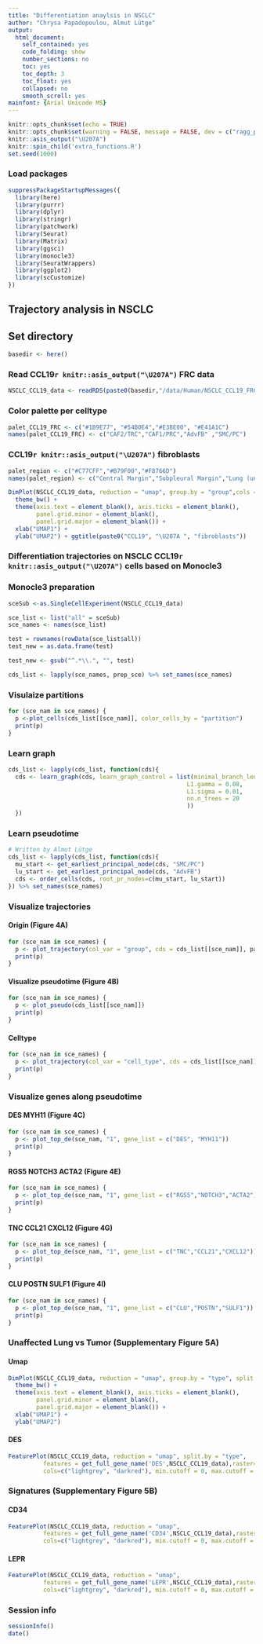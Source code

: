 ```yaml
---
title: "Differentiation anaylsis in NSCLC"
author: "Chrysa Papadopoulou, Almut Lütge"
output:
  html_document:
    self_contained: yes
    code_folding: show
    number_sections: no
    toc: yes
    toc_depth: 3
    toc_float: yes
    collapsed: no
    smooth_scroll: yes
mainfont: {Arial Unicode MS}
---
```


```r
knitr::opts_chunk$set(echo = TRUE)
knitr::opts_chunk$set(warning = FALSE, message = FALSE, dev = c("ragg_png", "cairo_pdf"))
knitr::asis_output("\U207A")
knitr::spin_child('extra_functions.R')
set.seed(1000)
```

### Load packages
```r
suppressPackageStartupMessages({
  library(here)
  library(purrr)
  library(dplyr)
  library(stringr)
  library(patchwork)
  library(Seurat)
  library(Matrix)
  library(ggsci)
  library(monocle3)
  library(SeuratWrappers)
  library(ggplot2)
  library(scCustomize)
})
```

## **Trajectory analysis in NSCLC**

## Set directory
```r
basedir <- here()
```

### Read CCL19`r knitr::asis_output("\U207A")` FRC data
```r
NSCLC_CCL19_data <- readRDS(paste0(basedir,"/data/Human/NSCLC_CCL19_FRCs_CAFs.rds"))
```

### Color palette per celltype
```r
palet_CCL19_FRC <- c("#1B9E77", "#54B0E4","#E3BE00", "#E41A1C")
names(palet_CCL19_FRC) <- c("CAF2/TRC","CAF1/PRC","AdvFB" ,"SMC/PC")
```

### CCL19`r knitr::asis_output("\U207A")` fibroblasts
```r
palet_region <- c("#C77CFF","#B79F00","#F8766D")
names(palet_region) <- c("Central Margin","Subpleural Margin","Lung (unaffected)")

DimPlot(NSCLC_CCL19_data, reduction = "umap", group.by = "group",cols = palet_region)+
  theme_bw() +
  theme(axis.text = element_blank(), axis.ticks = element_blank(),
        panel.grid.minor = element_blank(),
        panel.grid.major = element_blank()) +
  xlab("UMAP1") +
  ylab("UMAP2") + ggtitle(paste0("CCL19", "\U207A ", "fibroblasts"))

```


### **Differentiation trajectories on NSCLC CCL19`r knitr::asis_output("\U207A")` cells based on Monocle3**

### Monocle3 preparation
```r
sceSub <-as.SingleCellExperiment(NSCLC_CCL19_data)

sce_list <- list("all" = sceSub)
sce_names <- names(sce_list)

test = rownames(rowData(sce_list$all))
test_new = as.data.frame(test)

test_new <- gsub("^.*\\.", "", test)

cds_list <- lapply(sce_names, prep_sce) %>% set_names(sce_names)
```

### Visulaize partitions
```r
for (sce_nam in sce_names) {
  p <-plot_cells(cds_list[[sce_nam]], color_cells_by = "partition")
  print(p)
}
```

### Learn graph
```r
cds_list <- lapply(cds_list, function(cds){
  cds <- learn_graph(cds, learn_graph_control = list(minimal_branch_len = 30,
                                                   L1.gamma = 0.08,
                                                   L1.sigma = 0.01,
                                                   nn.n_trees = 20
                                                   )) 
  })
```

### Learn pseudotime
```r
# Written by Almut Lütge
cds_list <- lapply(cds_list, function(cds){
  mu_start <- get_earliest_principal_node(cds, "SMC/PC")
  lu_start <- get_earliest_principal_node(cds, "AdvFB")
  cds <- order_cells(cds, root_pr_nodes=c(mu_start, lu_start))
}) %>% set_names(sce_names)

```

### Visualize trajectories {.tabset}
#### Origin (Figure 4A)
```r
for (sce_nam in sce_names) {
  p <- plot_trajectory(col_var = "group", cds = cds_list[[sce_nam]], palet_region)
  print(p)
}
```

#### Visualize pseudotime (Figure 4B)
```r
for (sce_nam in sce_names) {
  p <- plot_pseudo(cds_list[[sce_nam]])
  print(p)
}
```

#### Celltype
```r
for (sce_nam in sce_names) {
  p <- plot_trajectory(col_var = "cell_type", cds = cds_list[[sce_nam]], palet_CCL19_FRC)
  print(p)
}
```

### Visualize genes along pseudotime {.tabset}
#### DES MYH11 (Figure 4C)
```r
for (sce_nam in sce_names) {
  p <- plot_top_de(sce_nam, "1", gene_list = c("DES", "MYH11"))
  print(p)
}
```

#### RGS5 NOTCH3 ACTA2 (Figure 4E)
```r
for (sce_nam in sce_names) {
  p <- plot_top_de(sce_nam, "1", gene_list = c("RGS5","NOTCH3","ACTA2"))
  print(p)
}
```

#### TNC CCL21 CXCL12 (Figure 4G)
```r
for (sce_nam in sce_names) {
  p <- plot_top_de(sce_nam, "1", gene_list = c("TNC","CCL21","CXCL12"))
  print(p)
}
```

#### CLU POSTN SULF1 (Figure 4I)
```r
for (sce_nam in sce_names) {
  p <- plot_top_de(sce_nam, "1", gene_list = c("CLU","POSTN","SULF1"))
  print(p)
}
```

### Unaffected Lung vs Tumor (Supplementary Figure 5A) {.tabset}
#### Umap
```r
DimPlot(NSCLC_CCL19_data, reduction = "umap", group.by = "type", split.by = "type")+
  theme_bw() +
  theme(axis.text = element_blank(), axis.ticks = element_blank(),
        panel.grid.minor = element_blank(),
        panel.grid.major = element_blank()) +
  xlab("UMAP1") +
  ylab("UMAP2")
```

#### DES
```r
FeaturePlot(NSCLC_CCL19_data, reduction = "umap", split.by = "type",
          features = get_full_gene_name('DES',NSCLC_CCL19_data),raster=FALSE,
          cols=c("lightgrey", "darkred"), min.cutoff = 0, max.cutoff = 4.5)
```


### Signatures (Supplementary Figure 5B) {.tabset}
#### CD34
```r
FeaturePlot(NSCLC_CCL19_data, reduction = "umap", 
          features = get_full_gene_name('CD34',NSCLC_CCL19_data),raster=FALSE,
          cols=c("lightgrey", "darkred"), min.cutoff = 0, max.cutoff = 4.5) + ggtitle("CD34")
```

#### LEPR
```r
FeaturePlot(NSCLC_CCL19_data, reduction = "umap", 
          features = get_full_gene_name('LEPR',NSCLC_CCL19_data),raster=FALSE,
          cols=c("lightgrey", "darkred"), min.cutoff = 0, max.cutoff = 4.5) + ggtitle("LEPR")
```


### Session info
```r
sessionInfo()
date()
```